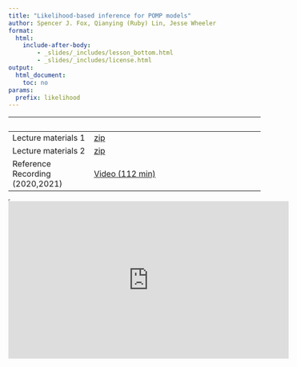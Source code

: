 ```yaml
---
title: "Likelihood-based inference for POMP models"
author: Spencer J. Fox, Qianying (Ruby) Lin, Jesse Wheeler
format: 
  html: 
    include-after-body:
        - _slides/_includes/lesson_bottom.html
        - _slides/_includes/license.html
output:
  html_document:
    toc: no
params:
  prefix: likelihood
---
```


|   |   |
|-----------------------|------------------------------------------------|
| Lecture materials 1 | [zip](https://github.com/rubbislam/EpiSim/raw/refs/heads/main/_slides/3_likelihood/3_likelihood.zip?download=) |
| Lecture materials 2 | [zip](https://github.com/rubbislam/EpiSim/raw/refs/heads/main/_slides/4_pfilter_in_pomp/4_pfilter_in_pomp.zip?download=) |
| Reference Recording (2020,2021) | [Video (112 min)](https://www.youtube.com/playlist?list=PLluGwj6FGt2RRi-TRckg7Lud87ZKIJTZ8) |

<!-- | Supplement: Deterministic latent process models and their role in benchmarking POMP models | [HTML](_slides/pfilter/deterministic.html) | -->

<!-- | Supplement: Monte Carlo Methods | [PDF](_slides/pfilter/monteCarlo.pdf) | -->

<!-- | Supplement: Likelihood by direct simulation: Consett measles example | [HTML](_slides/pfilter/directSimulation.html) | -->

<!-- | Supplement: Standard errors via the observed Fisher information | [HTML](_slides/pfilter/fisherSE.html) | -->

<!-- | Supplement: Bootstrap methods | [HTML](_slides/pfilter/bootstrap.html) | -->

<!-- | Supplement: Direct maximization of the particle filter likelihood | [HTML](_slides/pfilter/pf-in-Nelder-Mead.html) | -->

<!-- | Worked solution to Exercise 3.1 | [HTML](slides/pfilter/Q_slice.html) | -->

<!-- | Worked solution to Exercise 3.2 | [HTML](slides/pfilter/expense.html) | -->

<!-- | Worked solution to Exercise 3.3 | [HTML](slides/pfilter/loglikest.html) | -->

<!-- | Quiz | [PDF](slides/pfilter/quiz.pdf) | -->

<!-- | **Data** for the lesson | [data](slides/pfilter/Measles_Consett_1948.csv)| -->

<!-- | **R** script for the Measles SIR model | [**R**](slides/pfilter/model_measSIR.R)| -->

<!-- | **R** script for the lesson | [**R**](slides/pfilter/main.R) | -->

<iframe width="0" height="0">

</iframe>

<iframe data-external="1" width="560" height="315" src="https://www.youtube-nocookie.com/embed/videoseries?list=PLluGwj6FGt2RRi-TRckg7Lud87ZKIJTZ8" frameborder="0" allow="accelerometer; autoplay; encrypted-media; gyroscope; picture-in-picture" allowfullscreen>

</iframe>
